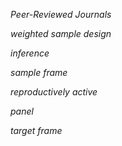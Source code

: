 *Peer-Reviewed Journals*


*weighted sample design*

*inference*

*sample frame*

*reproductively active*


*panel*

*target frame*

